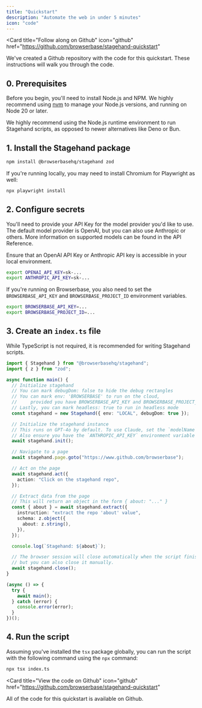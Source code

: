```yaml
---
title: "Quickstart"
description: "Automate the web in under 5 minutes"
icon: "code"
---
```


<Card
  title="Follow along on Github"
  icon="github"
  href="https://github.com/browserbase/stagehand-quickstart"
>
  We've created a Github repository with the code for this quickstart. These
  instructions will walk you through the code.
</Card>

## 0. Prerequisites

Before you begin, you'll need to install Node.js and NPM. We highly recommend using [nvm](https://github.com/nvm-sh/nvm) to manage your Node.js versions, and running on Node 20 or later.

<Tip>

We highly recommend using the Node.js runtime environment to run Stagehand scripts, as opposed to newer alternatives like Deno or Bun.

</Tip>

## 1. Install the Stagehand package

```bash
npm install @browserbasehq/stagehand zod
```

If you're running locally, you may need to install Chromium for Playwright as well:

```bash
npx playwright install
```

## 2. Configure secrets

You'll need to provide your API Key for the model provider you'd like to use. The default model provider is OpenAI, but you can also use Anthropic or others. More information on supported models can be found in the API Reference.

Ensure that an OpenAI API Key or Anthropic API key is accessible in your local environment.

```bash
export OPENAI_API_KEY=sk-...
export ANTHROPIC_API_KEY=sk-...
```

If you're running on Browserbase, you also need to set the `BROWSERBASE_API_KEY` and `BROWSERBASE_PROJECT_ID` environment variables.

```bash
export BROWSERBASE_API_KEY=...
export BROWSERBASE_PROJECT_ID=...
```

## 3. Create an `index.ts` file

While TypeScript is not required, it is recommended for writing Stagehand scripts.

```typescript
import { Stagehand } from "@browserbasehq/stagehand";
import { z } from "zod";

async function main() {
  // Initialize stagehand
  // You can mark debugDom: false to hide the debug rectangles
  // You can mark env: 'BROWSERBASE' to run on the cloud,
  //     provided you have BROWSERBASE_API_KEY and BROWSERBASE_PROJECT_ID in your environment
  // Lastly, you can mark headless: true to run in headless mode
  const stagehand = new Stagehand({ env: "LOCAL", debugDom: true });

  // Initialize the stagehand instance
  // This runs on GPT-4o by default. To use Claude, set the `modelName` parameter to `claude-3-5-sonnet-20241022`.
  // Also ensure you have the `ANTHROPIC_API_KEY` environment variable set.
  await stagehand.init();

  // Navigate to a page
  await stagehand.page.goto("https://www.github.com/browserbase");

  // Act on the page
  await stagehand.act({
    action: "Click on the stagehand repo",
  });

  // Extract data from the page
  // This will return an object in the form { about: "..." }
  const { about } = await stagehand.extract({
    instruction: "extract the repo 'about' value",
    schema: z.object({
      about: z.string(),
    }),
  });

  console.log(`Stagehand: ${about}`);

  // The browser session will close automatically when the script finishes,
  // but you can also close it manually.
  await stagehand.close();
}

(async () => {
  try {
    await main();
  } catch (error) {
    console.error(error);
  }
})();
```

## 4. Run the script

Assuming you've installed the `tsx` package globally, you can run the script with the following command using the `npx` command:

```bash
npx tsx index.ts
```

<Card
  title="View the code on Github"
  icon="github"
  href="https://github.com/browserbase/stagehand-quickstart"
>
  All of the code for this quickstart is available on Github.
</Card>
